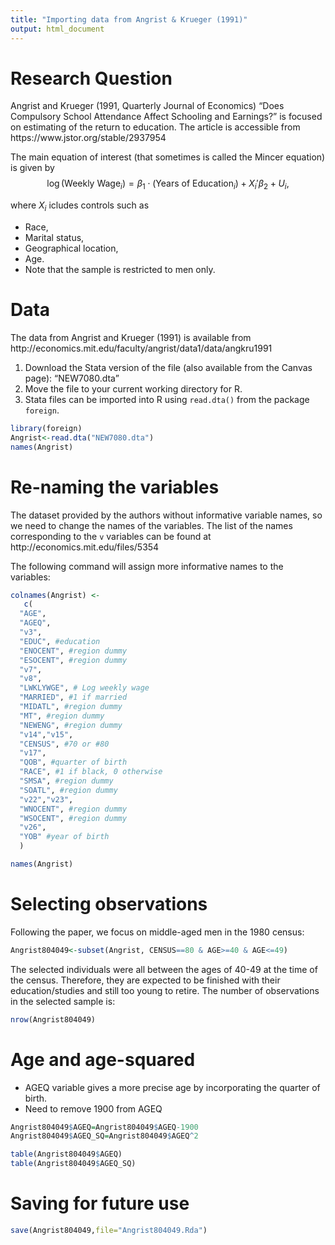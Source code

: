 ```yaml
---
title: "Importing data from Angrist & Krueger (1991)"
output: html_document
---
```



# Research Question

Angrist and Krueger (1991, Quarterly Journal of Economics) "Does Compulsory School Attendance Affect Schooling and Earnings?" is focused on estimating of the return to education. The article is accessible from https://www.jstor.org/stable/2937954

The main equation of interest (that sometimes is called the Mincer equation) is given by
$$\begin{equation}
\log(\text{Weekly Wage}_i)=\beta_1\cdot (\text{Years of Education}_i)+X_i'\beta_2+U_i,
\end{equation}$$

where $X_i$ icludes controls such as

* Race,
* Marital status,
* Geographical location,
* Age.
* Note that the sample is restricted to men only.


# Data

The data from Angrist and Krueger (1991) is available from http://economics.mit.edu/faculty/angrist/data1/data/angkru1991 

1. Download the Stata version of the file (also available from the Canvas page): "NEW7080.dta"
2. Move the file to your current working directory for R.
3. Stata files can be imported into R using `read.dta()` from the package `foreign`.


```r
library(foreign)
Angrist<-read.dta("NEW7080.dta")
names(Angrist)
```


# Re-naming the variables

The dataset provided by the authors without informative variable names, so we need to change the names of the variables. The list of the names corresponding to the `v` variables can be found at http://economics.mit.edu/files/5354

The following command will assign more informative names to the variables:
```r
colnames(Angrist) <-
   c(
  "AGE",
  "AGEQ", 
  "v3",
  "EDUC", #education
  "ENOCENT", #region dummy
  "ESOCENT", #region dummy
  "v7",
  "v8",
  "LWKLYWGE", # Log weekly wage
  "MARRIED", #1 if married
  "MIDATL", #region dummy
  "MT", #region dummy
  "NEWENG", #region dummy
  "v14","v15",
  "CENSUS", #70 or #80
  "v17",
  "QOB", #quarter of birth
  "RACE", #1 if black, 0 otherwise
  "SMSA", #region dummy
  "SOATL", #region dummy
  "v22","v23",
  "WNOCENT", #region dummy
  "WSOCENT", #region dummy
  "v26",
  "YOB" #year of birth
  )

names(Angrist)
```

# Selecting observations

Following the paper, we focus on middle-aged men in the 1980 census:
```r
Angrist804049<-subset(Angrist, CENSUS==80 & AGE>=40 & AGE<=49)
```

The selected individuals were all between the ages of 40-49 at the time of the census. Therefore, they are expected to be finished with their education/studies and still too young to retire. The number of observations in the selected sample is:
```r
nrow(Angrist804049)
```

# Age and age-squared

* AGEQ variable gives a more precise age by incorporating the quarter of birth.
* Need to remove 1900 from AGEQ

```r
Angrist804049$AGEQ=Angrist804049$AGEQ-1900
Angrist804049$AGEQ_SQ=Angrist804049$AGEQ^2

table(Angrist804049$AGEQ)
table(Angrist804049$AGEQ_SQ)
```

# Saving for future use

```r
save(Angrist804049,file="Angrist804049.Rda")
```

